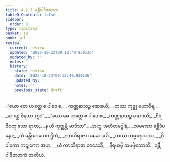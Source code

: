 ```yaml
---
title: 4.2.3 ခန္တီဝါဒီဇာတက
tableOfContents: false
sidebar:
  order: 3
type: tipitaka
basket: su
book: ja1
review:
  current: review
  updated: '2025-10-23T09:13:40.930136'
  updated_by: ''
  notes: ''
  history:
  - state: review
    date: '2025-10-23T09:13:40.930136'
    updated_by: ''
    notes: ''
    previous_state: draft
---
```



<ReviewStatus review={frontmatter.review} showDetails={true} />

<HypothesisAnnotation frontmatter={frontmatter} />

<DynamicBreadcrumb />

<Division number="49" book="ja1" e="ch" v="22" p="99">

<Paragraph number="945" type="verses" book="ja1">
_“ယော တေ ဟတ္ထေ စ ပါဒေ စ,_  
_ကဏ္ဏနာသဉ္စ ဆေဒယိ;_  
_တဿ ကုဇ္ဈ မဟာဝီရ,_  
_မာ ရဋ္ဌံ ဝိနသာ ဣဒံ”._  

</Paragraph>

</Division>
<Division number="50" book="ja1" e="ch" v="22" p="99">

<Paragraph number="946" type="verses" book="ja1">
_“ယော မေ ဟတ္ထေ စ ပါဒေ စ,_  
_ကဏ္ဏနာသဉ္စ ဆေဒယိ;_  
_စိရံ ဇီဝတု သော ရာဇာ,_  
_န ဟိ ကုဇ္ဈန္တိ မာဒိသာ”._  

</Paragraph>

</Division>
<Division number="51" book="ja1" e="ch" v="22" p="99">

<Paragraph number="947" type="verses" book="ja1">
_အဟူ အတီတမဒ္ဓါနံ,_  
_သမဏော ခန္တိဒီပနော;_  
_တံ ခန္တိယာယေဝ ဌိတံ,_  
_ကာသိရာဇာ အဆေဒယိ._  

</Paragraph>

</Division>
<Division number="52" book="ja1" e="ch" v="22" p="100">

<Paragraph number="948" type="verses" book="ja1">
_တဿ ကမ္မဖရုသဿ,_  
_ဝိပါကော ကဋုကော အဟု;_  
_ယံ ကာသိရာဇာ ဝေဒေသိ,_  
_နိရယမှိ သမပ္ပိတောတိ._  


</Paragraph>
</Division>

<Paragraph number="949" type="center" book="ja1">
ခန္တီဝါဒီဇာတကံ တတိယံ.
</Paragraph>